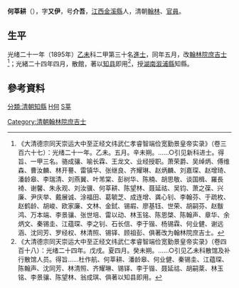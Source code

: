 '''何莘耕'''（{{bd|？||？||catIdx=H何}}），字'''又伊'''，号'''介吾'''，[[江西|江西]][[金溪縣|金溪縣]]人，清朝[[翰林|翰林]]、[[官員|官員]]。

== 生平 ==
光绪二十一年（1895年）[[乙未|乙未]]科二甲第三十名[[進士|進士]]，同年五月，改[[翰林院|翰林院]][[庶吉士|庶吉士]]<ref>《大清德宗同天崇运大中至正经文纬武仁孝睿智端俭宽勤景皇帝实录》（卷三百六十七）：光绪二十一年。乙未。五月。辛未朔。……○引见新科进士。得旨、一甲三名。骆成骧、喻长霖、王龙文、业经授职。萧荣爵、吴绰炳、傅维森、曹汝麟、林开謩、雷镇华、张继良、齐耀琳、赵炳麟、刘嘉琛、赵增琦、潘龄皋、李瑞清、刘燕翼、叶芾棠、彭树华、陈楠、胡思敬、谈国楫、羅長裿、谢馨、朱永观、刘汝骥、何莘耕、陈望林、聂延祜、吴钧、萧之葆、兴廉、尹庆举、戴展诚、涂福田、葛毓芝、成连增、龚心钊、李翰芬、于疏枚、赵鹤龄、胡峻、欧家廉、文林、金鉽、锡嘏、廖基钰、世荣、胡嗣芬、赵黻鸿、万本端、李景骧、张世培、雷以动、林玉铭、陈恩棨、陈翰声、章华、余炳文、秦锡圭、江蕴琛、李之钊、石长信、李于锴、杨锡霖、何业健、谢远涵、沈同芳、罗经权、林清照、锡铎、顾祖彭、俱著改为翰林院庶吉士。</ref>；光緒二十四年四月，散館，著以[[知县|知县]]即用<ref>《大清德宗同天崇运大中至正经文纬武仁孝睿智端俭宽勤景皇帝实录》（卷四百十八）：光绪二十四年。戊戌。夏四月。癸未朔。……○引见乙未科散馆及补行散馆人员。得旨……杜作航、何莘耕、潘龄皋、何业健、秦锡圭、江蕴琛、陈翰声、沈同芳、林清照、齐耀琳、锡铎、李于锴、聂延祜、胡嗣棻、林玉铭、李景骧、陈望林、翁成琪、俱著以知县即用。</ref>，授[[湖南|湖南]][[溆浦縣|溆浦縣]]知縣。

==參考資料==
{{reflist|2}}
{{清朝人物小作品}}
{{光緒二十一年乙未科殿試金榜}}
{{DEFAULTSORT:He何}}
[[Category:清朝翰林院庶吉士|Category:清朝翰林院庶吉士]]
[[分類:清朝知縣|分類:清朝知縣]]
[[分類:金溪人|H何]]
[[分類:何姓|S莘]]